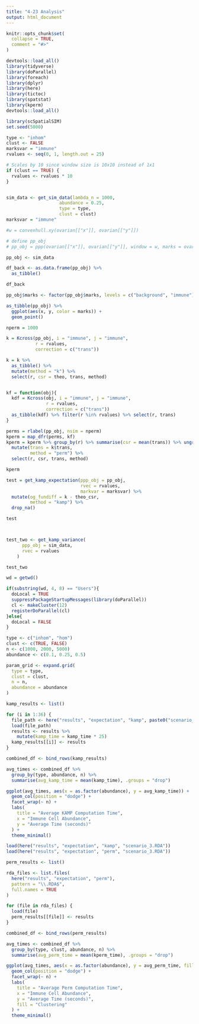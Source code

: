 ```yaml
---
title: "4-23 Analysis"
output: html_document
---
```


```r
knitr::opts_chunk$set(
  collapse = TRUE,
  comment = "#>"
)
```

```r
devtools::load_all()
library(tidyverse)
library(doParallel)
library(foreach)
library(dplyr)
library(here)
library(tictoc)
library(spatstat)
library(kperm)
devtools::load_all()

library(scSpatialSIM)
set.seed(5000)
```

```r
type <- "inhom"
clust <- FALSE
marksvar = "immune"
rvalues <- seq(0, 1, length.out = 25)

# Scales by 10 since window size is 10x10 instead of 1x1
if (clust == TRUE) {
  rvalues <- rvalues * 10
} 


sim_data <- get_sim_data(lambda_n = 1000, 
                    abundance = 0.25,
                    type = type,
                    clust = clust)
marksvar = "immune"

#w = convexhull.xy(ovarian[["x"]], ovarian[["y"]])

# define pp_obj
# pp_obj = ppp(ovarian[["x"]], ovarian[["y"]], window = w, marks = ovarian[[marksvar]])

pp_obj <- sim_data

df_back <- as.data.frame(pp_obj) %>%
  as_tibble()

df_back

pp_obj$marks <- factor(pp_obj$marks, levels = c("background", "immune"))

as_tibble(pp_obj) %>%
  ggplot(aes(x, y, color = marks)) +
  geom_point()
```

```r

nperm = 1000

k = Kcross(pp_obj, i = "immune", j = "immune",
           r = rvalues,
           correction = c("trans"))

k = k %>%
  as_tibble() %>%
  mutate(method = "k") %>%
  select(r, csr = theo, trans, method)


kf = function(obj){
  kdf = Kcross(obj, i = "immune", j = "immune",
               r = rvalues,
               correction = c("trans"))
  as_tibble(kdf) %>% filter(r %in% rvalues) %>% select(r, trans)
}

perms = rlabel(pp_obj, nsim = nperm)
kperm = map_dfr(perms, kf)
kperm = kperm %>% group_by(r) %>% summarise(csr = mean(trans)) %>% ungroup() %>%
  mutate(trans = k$trans,
         method = "perm") %>%
  select(r, csr, trans, method)

kperm
```


```r
test = get_kamp_expectation(ppp_obj = pp_obj,
                            rvec = rvalues,
                            markvar = marksvar) %>% 
  mutate(og_fundiff = k - theo_csr,
         method = "kamp") %>%
  drop_na()

test



test_two <- get_kamp_variance(
      ppp_obj = sim_data,
      rvec = rvalues
    )

test_two
```

```r
wd = getwd()

if(substring(wd, 4, 8) == "Users"){
  doLocal = TRUE
  suppressPackageStartupMessages(library(doParallel))
  cl <- makeCluster(12)  
  registerDoParallel(cl)
}else{
  doLocal = FALSE
}

type <- c("inhom", "hom")
clust <- c(TRUE, FALSE)
n <- c(1000, 2000, 5000)
abundance <- c(0.1, 0.25, 0.5)

param_grid <- expand.grid(
  type = type,
  clust = clust,
  n = n,
  abundance = abundance
)

```

```r
kamp_results <- list()

for (i in 1:36) {
  file_path <- here("results", "expectation", "kamp", paste0("scenario_", i, ".RDA"))
  load(file_path) 
  results <- results %>%
    mutate(kamp_time = kamp_time * 25)
  kamp_results[[i]] <- results
}

combined_df <- bind_rows(kamp_results)

avg_times <- combined_df %>%
  group_by(type, abundance, n) %>%
  summarise(avg_kamp_time = mean(kamp_time), .groups = "drop")

ggplot(avg_times, aes(x = as.factor(abundance), y = avg_kamp_time)) + 
  geom_col(position = "dodge") +
  facet_wrap(~ n) +
  labs(
    title = "Average KAMP Computation Time",
    x = "Immune Cell Abundance",
    y = "Average Time (seconds)"
  ) +
  theme_minimal()
```

```r
load(here("results", "expectation", "kamp", "scenario_3.RDA"))
load(here("results", "expectation", "perm", "scenario_3.RDA"))
```

```r
perm_results <- list()

rda_files <- list.files(
  here("results", "expectation", "perm"),
  pattern = "\\.RDA$",
  full.names = TRUE
)

for (file in rda_files) {
  load(file)
  perm_results[[file]] <- results
}

combined_df <- bind_rows(perm_results)

avg_times <- combined_df %>%
  group_by(type, clust, abundance, n) %>%
  summarise(avg_perm_time = mean(kperm_time), .groups = "drop")

ggplot(avg_times, aes(x = as.factor(abundance), y = avg_perm_time, fill = as.factor(clust))) +
  geom_col(position = "dodge") +
  facet_wrap(~ n) +
  labs(
    title = "Average Perm Computation Time",
    x = "Immune Cell Abundance",
    y = "Average Time (seconds)",
    fill = "Clustering"
  ) +
  theme_minimal()
```

